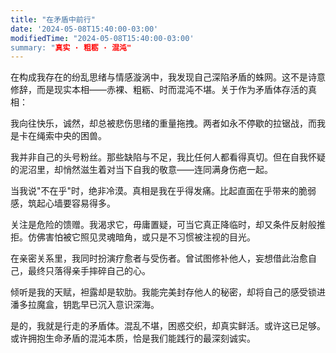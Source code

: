 ```yaml
---
title: "在矛盾中前行"
date: '2024-05-08T15:40:00-03:00'
modifiedTime: "2024-05-08T15:40:00-03:00'
summary: "真实 · 粗粝 · 混沌"
---
```


在构成我存在的纷乱思绪与情感漩涡中，我发现自己深陷矛盾的蛛网。这不是诗意修辞，而是现实本相——赤裸、粗粝、时而混沌不堪。关于作为矛盾体存活的真相：

我向往快乐，诚然，却总被悲伤思绪的重量拖拽。两者如永不停歇的拉锯战，而我是卡在绳索中央的困兽。

我并非自己的头号粉丝。那些缺陷与不足，我比任何人都看得真切。但在自我怀疑的泥沼里，却悄然滋生着对当下自我的敬意——连同满身伤疤一起。

当我说"不在乎"时，绝非冷漠。真相是我在乎得发痛。比起直面在乎带来的脆弱感，筑起心墙要容易得多。

关注是危险的馈赠。我渴求它，毋庸置疑，可当它真正降临时，却又条件反射般推拒。仿佛害怕被它照见灵魂暗角，或只是不习惯被注视的目光。

在亲密关系里，我同时扮演疗愈者与受伤者。曾试图修补他人，妄想借此治愈自己，最终只落得亲手摔碎自己的心。

倾听是我的天赋，袒露却是软肋。我能完美封存他人的秘密，却将自己的感受锁进潘多拉魔盒，钥匙早已沉入意识深海。

是的，我就是行走的矛盾体。混乱不堪，困惑交织，却真实鲜活。或许这已足够。或许拥抱生命矛盾的混沌本质，恰是我们能践行的最深刻诚实。